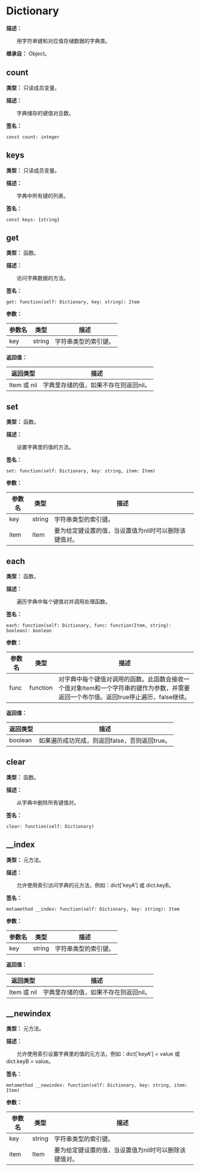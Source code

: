 
# Dictionary

**描述：**

&emsp;&emsp;用字符串键和对应值存储数据的字典类。

**继承自：** Object。

## count

**类型：** 只读成员变量。

**描述：**

&emsp;&emsp;字典储存的键值对总数。

**签名：**
```tl
const count: integer
```

## keys

**类型：** 只读成员变量。

**描述：**

&emsp;&emsp;字典中所有键的列表。

**签名：**
```tl
const keys: {string}
```

## get

**类型：** 函数。

**描述：**

&emsp;&emsp;访问字典数据的方法。

**签名：**
```tl
get: function(self: Dictionary, key: string): Item
```

**参数：**

| 参数名 | 类型 | 描述 |
| --- | --- | --- |
| key | string | 字符串类型的索引键。 |

**返回值：**

| 返回类型 | 描述 |
| --- | --- |
| Item 或 nil | 字典里存储的值，如果不存在则返回nil。 |

## set

**类型：** 函数。

**描述：**

&emsp;&emsp;设置字典里的值的方法。

**签名：**
```tl
set: function(self: Dictionary, key: string, item: Item)
```

**参数：**

| 参数名 | 类型 | 描述 |
| --- | --- | --- |
| key | string | 字符串类型的索引键。 |
| item | Item | 要为给定键设置的值，当设置值为nil时可以删除该键值对。 |

## each

**类型：** 函数。

**描述：**

&emsp;&emsp;遍历字典中每个键值对并调用处理函数。

**签名：**
```tl
each: function(self: Dictionary, func: function(Item, string): boolean): boolean
```

**参数：**

| 参数名 | 类型 | 描述 |
| --- | --- | --- |
| func | function | 对字典中每个键值对调用的函数。此函数会接收一个值对象Item和一个字符串的键作为参数，并需要返回一个布尔值。返回true停止遍历，false继续。 |

**返回值：**

| 返回类型 | 描述 |
| --- | --- |
| boolean | 如果遍历成功完成，则返回false，否则返回true。 |

## clear

**类型：** 函数。

**描述：**

&emsp;&emsp;从字典中删除所有键值对。

**签名：**
```tl
clear: function(self: Dictionary)
```

## __index

**类型：** 元方法。

**描述：**

&emsp;&emsp;允许使用索引访问字典的元方法，例如：dict['keyA'] 或 dict.keyB。

**签名：**
```tl
metamethod __index: function(self: Dictionary, key: string): Item
```

**参数：**

| 参数名 | 类型 | 描述 |
| --- | --- | --- |
| key | string | 字符串类型的索引键。 |

**返回值：**

| 返回类型 | 描述 |
| --- | --- |
| Item 或 nil | 字典里存储的值，如果不存在则返回nil。 |

## __newindex

**类型：** 元方法。

**描述：**

&emsp;&emsp;允许使用索引设置字典里的值的元方法，例如：dict['keyA'] = value 或 dict.keyB = value。

**签名：**
```tl
metamethod __newindex: function(self: Dictionary, key: string, item: Item)
```

**参数：**

| 参数名 | 类型 | 描述 |
| --- | --- | --- |
| key | string | 字符串类型的索引键。 |
| item | Item | 要为给定键设置的值，当设置值为nil时可以删除该键值对。 |